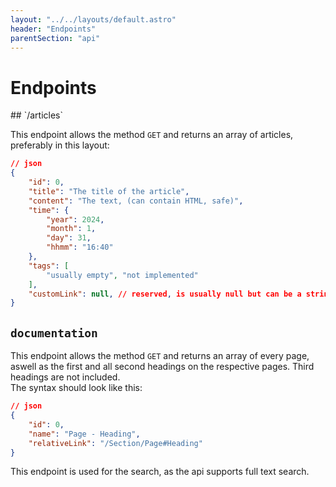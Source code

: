 ```yaml
---
layout: "../../layouts/default.astro"
header: "Endpoints"
parentSection: "api"
---
```


# Endpoints
<customspacer />
## `/articles`

This endpoint allows the method `GET` and returns an array of articles, preferably in this layout:
<customspacer />
```json
// json
{
    "id": 0,
    "title": "The title of the article",
    "content": "The text, (can contain HTML, safe)",
    "time": {
        "year": 2024,
        "month": 1,
        "day": 31,
        "hhmm": "16:40"
    },
    "tags": [
        "usually empty", "not implemented"
    ],
    "customLink": null, // reserved, is usually null but can be a string
}
```

## `documentation`

This endpoint allows the method `GET` and returns an array of every page, aswell as the first and all second headings on the respective pages. Third headings are not included. <br/> The syntax should look like this:

```json
// json
{
    "id": 0,
    "name": "Page - Heading",
    "relativeLink": "/Section/Page#Heading"
}
```
This endpoint is used for the search, as the api supports full text search. 